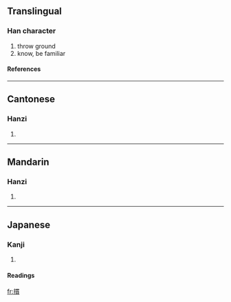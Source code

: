 {{see|掼}}

==Translingual==
===Han character===
{{Han char|rn=64|rad=手|as=11|sn=14|four=5508<sub>6</sub>|canj=手田十金 (QWJC)}}
# throw ground
# know, be familiar
====References====
{{Han ref|kx=0450.050|dkj=12591|dj=0800.240|hdz=31951.020|uh=645C|ud=25692|bh=E1E8|bd=57832}}

----
==Cantonese==
===Hanzi===
{{yue-hanzi|jyut=|y=gwaan3}}
# {{defn|Cantonese}}

----
==Mandarin==
===Hanzi===
{{cmn-hanzi|sim=掼|pin=[[guàn]] (guan4), [[luò]] (luo4)|wg=kuan<sup>4</sup>, lo<sup>4</sup>}}
# {{defn|Mandarin}}

----
==Japanese==
===Kanji===
{{ja-kanji|grade=|rs=手11}}
# {{defn|Japanese}} 
====Readings====
{{ja-readings|on=[[かん]] (kan)|kun=[[ならう]] (narau)}}

[[fr:摜]]